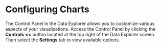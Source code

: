 # Configuring Charts

The Control Panel in the Data Explorer allows you to customize various aspects of your visualizations. Access the Control Panel by clicking the **Controls \<\<** button located at the top right of the Data Explorer screen. Then select the **Settings** tab to view available options.
